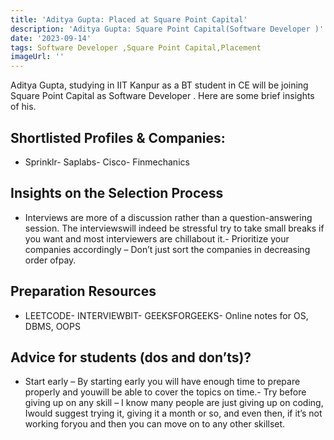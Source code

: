 ```yaml
---
title: 'Aditya Gupta: Placed at Square Point Capital'
description: 'Aditya Gupta: Square Point Capital(Software Developer )'
date: '2023-09-14'
tags: Software Developer ,Square Point Capital,Placement
imageUrl: ''
---
```


Aditya Gupta, studying in IIT Kanpur as a BT student in CE will be joining Square Point Capital as Software Developer . Here are some brief insights of his.

## Shortlisted Profiles & Companies:
- Sprinklr- Saplabs- Cisco- Finmechanics

## Insights on the Selection Process
- Interviews are more of a discussion rather than a question-answering session. The interviewswill indeed be stressful try to take small breaks if you want and most interviewers are chillabout it.- Prioritize your companies accordingly – Don’t just sort the companies in decreasing order ofpay.

##  Preparation Resources
- LEETCODE- INTERVIEWBIT- GEEKSFORGEEKS- Online notes for OS, DBMS, OOPS

## Advice for students (dos and don’ts)? 
- Start early – By starting early you will have enough time to prepare properly and youwill be able to cover the topics on time.- Try before giving up on any skill – I know many people are just giving up on coding, Iwould suggest trying it, giving it a month or so, and even then, if it’s not working foryou and then you can move on to any other skillset.

